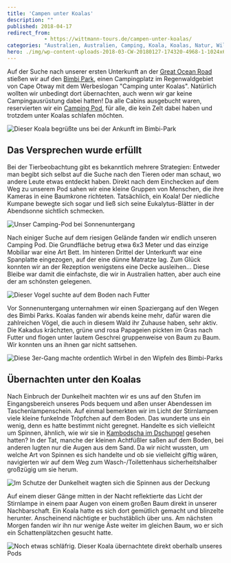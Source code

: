 ```yaml
---
title: 'Campen unter Koalas'
description: ""
published: 2018-04-17
redirect_from: 
            - https://wittmann-tours.de/campen-unter-koalas/
categories: "Australien, Australien, Camping, Koala, Koalas, Natur, Wildlife"
hero: ./img/wp-content-uploads-2018-03-CW-20180127-174320-4968-1-1024x683.jpg
---
```

Auf der Suche nach unserer ersten Unterkunft an der [Great Ocean Road](https://de.wikipedia.org/wiki/Great_Ocean_Road) stießen wir auf den [Bimbi Park](http://www.bimbipark.com.au/), einen Campingplatz im Regenwaldgebiet von Cape Otway mit dem Werbeslogan "Camping unter Koalas". Natürlich wollten wir unbedingt dort übernachten, auch wenn wir gar keine Campingausrüstung dabei hatten! Da alle Cabins ausgebucht waren, reservierten wir ein [Camping Pod](http://bimbipark.com.au/accommodation/camping_pods.html), für alle, die kein Zelt dabei haben und trotzdem unter Koalas schlafen möchten.

![Dieser Koala begrüßte uns bei der Ankunft im Bimbi-Park](./img/wp-content-uploads-2018-03-CW-20180127-174320-4968-1-1024x683.jpg)

<!--more-->

## Das Versprechen wurde erfüllt

Bei der Tierbeobachtung gibt es bekanntlich mehrere Strategien: Entweder man begibt sich selbst auf die Suche nach den Tieren oder man schaut, wo andere Leute etwas entdeckt haben. Direkt nach dem Einchecken auf dem Weg zu unserem Pod sahen wir eine kleine Gruppen von Menschen, die ihre Kameras in eine Baumkrone richteten. Tatsächlich, ein Koala! Der niedliche Kumpane bewegte sich sogar und ließ sich seine Eukalytus-Blätter in der Abendsonne sichtlich schmecken.

![Unser Camping-Pod bei Sonnenuntergang](./img/wp-content-uploads-2018-03-CW-20180127-193821-5789-HDR-1-1024x683.jpg)

Nach einiger Suche auf dem riesigen Gelände fanden wir endlich unseren Camping Pod. Die Grundfläche betrug etwa 6x3 Meter und das einzige Mobiliar war eine Art Bett. Im hinteren Drittel der Unterkunft war eine Spanplatte eingezogen, auf der eine dünne Matratze lag. Zum Glück konnten wir an der Rezeption wenigstens eine Decke ausleihen... Diese Bleibe war damit die einfachste, die wir in Australien hatten, aber auch eine der am schönsten gelegenen.

![Dieser Vogel suchte auf dem Boden nach Futter](./img/wp-content-uploads-2018-03-CW-20180127-192243-5016-1-1024x683.jpg)

Vor Sonnenuntergang unternahmen wir einen Spaziergang auf den Wegen des Bimbi Parks. Koalas fanden wir abends keine mehr, dafür waren die zahlreichen Vögel, die auch in diesem Wald ihr Zuhause haben, sehr aktiv. Die Kakadus krächzten, grüne und rosa Papageien pickten im Gras nach Futter und flogen unter lautem Geschrei gruppenweise von Baum zu Baum. Wir konnten uns an ihnen gar nicht sattsehen.

![Diese 3er-Gang machte ordentlich Wirbel in den Wipfeln des Bimbi-Parks](./img/wp-content-uploads-2018-03-CW-20180127-191750-5015-1-1024x683.jpg)

## Übernachten unter den Koalas

Nach Einbruch der Dunkelheit machten wir es uns auf den Stufen im Eingangsbereich unseres Pods bequem und aßen unser Abendessen im Taschenlampenschein. Auf einmal bemerkten wir im Licht der Stirnlampen viele kleine funkelnde Tröpfchen auf dem Boden. Das wunderte uns ein wenig, denn es hatte bestimmt nicht geregnet. Handelte es sich vielleicht um Spinnen, ähnlich, wie wir sie in [Kambodscha im Dschungel](http://wittmann-tours.de/dschungel-trekking-in-chi-phat/) gesehen hatten? In der Tat, manche der kleinen Achtfüßler saßen auf dem Boden, bei anderen lugten nur die Augen aus dem Sand. Da wir nicht wussten, um welche Art von Spinnen es sich handelte und ob sie vielleicht giftig wären, navigierten wir auf dem Weg zum Wasch-/Toilettenhaus sicherheitshalber großzügig um sie herum.

![Im Schutze der Dunkelheit wagten sich die Spinnen aus der Deckung](./img/wp-content-uploads-2018-03-CW-20180127-212054-5804-1-1024x683.jpg)

Auf einem dieser Gänge mitten in der Nacht reflektierte das Licht der Stirnlampe in einem paar Augen von einem großen Baum direkt in unserer Nachbarschaft. Ein Koala hatte es sich dort gemütlich gemacht und blinzelte herunter. Anscheinend nächtigte er buchstäblich über uns. Am nächsten Morgen fanden wir ihn nur wenige Äste weiter im gleichen Baum, wo er sich ein Schattenplätzchen gesucht hatte.

![Noch etwas schläfrig. Dieser Koala übernachtete direkt oberhalb unseres Pods](./img/wp-content-uploads-2018-03-CW-20180128-075512-5050-1-1024x683.jpg)

